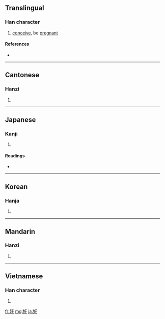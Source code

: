 {{also|姙}}
==Translingual==

===Han character===
{{Han char|rn=38|rad=女|as=04|sn=7|four=4241<sub>4</sub>|canj=女竹土 (VHG)}}

# [[conceive]], be [[pregnant]]

====References====
* {{Han ref|kx=0256.060|dkj=06072|hdz=21031.060|uh=598A|ud=22922|bh=A7B3|bd=42931}}

----

==Cantonese==

===Hanzi===
{{yue-hanzi|jyut=|y=yam4}}

# {{defn|Cantonese}}

----

==Japanese==

===Kanji===
{{ja-kanji|grade=c|rs=女04}}

# {{defn|Japanese}}

====Readings====
* {{ja-readings|on=[[にん]] (nin), [[じん]] (jin)|kun=[[はらむ]] (haramu)}}

----

==Korean==

===Hanja===
{{ko-hanja|hangeul=임|rv=im|mr=im}}

# {{defn|Korean}}

----

==Mandarin==

===Hanzi===
{{cmn-hanzi|pin=[[rèn]] ([[ren4]])|wg=jen<sup>4</sup>}}

# {{defn|Mandarin}}

----

==Vietnamese==

===Han character===
{{vi-hantu|[[nhâm]]}}

# {{defn|Vietnamese}}

[[fr:妊]]
[[mg:妊]]
[[ja:妊]]